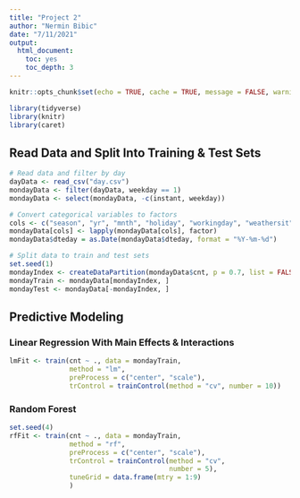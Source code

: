 ```yaml
---
title: "Project 2"
author: "Nermin Bibic"
date: "7/11/2021"
output:
  html_document:
    toc: yes
    toc_depth: 3
---
```


```r
knitr::opts_chunk$set(echo = TRUE, cache = TRUE, message = FALSE, warning = FALSE, error = TRUE)
```

```r
library(tidyverse)
library(knitr)
library(caret)
```

## Read Data and Split Into Training & Test Sets

```r
# Read data and filter by day
dayData <- read_csv("day.csv")
mondayData <- filter(dayData, weekday == 1)
mondayData <- select(mondayData, -c(instant, weekday))

# Convert categorical variables to factors
cols <- c("season", "yr", "mnth", "holiday", "workingday", "weathersit")
mondayData[cols] <- lapply(mondayData[cols], factor)
mondayData$dteday = as.Date(mondayData$dteday, format = "%Y-%m-%d")

# Split data to train and test sets
set.seed(1)
mondayIndex <- createDataPartition(mondayData$cnt, p = 0.7, list = FALSE)
mondayTrain <- mondayData[mondayIndex, ]
mondayTest <- mondayData[-mondayIndex, ]
```

## Predictive Modeling

### Linear Regression With Main Effects & Interactions

```r
lmFit <- train(cnt ~ ., data = mondayTrain,
               method = "lm",
               preProcess = c("center", "scale"),
               trControl = trainControl(method = "cv", number = 10))
```

### Random Forest

```r
set.seed(4)
rfFit <- train(cnt ~ ., data = mondayTrain,
               method = "rf",
               preProcess = c("center", "scale"),
               trControl = trainControl(method = "cv",
                                        number = 5),
               tuneGrid = data.frame(mtry = 1:9)
               )
```



